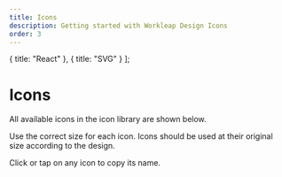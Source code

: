 ```yaml
---
title: Icons
description: Getting started with Workleap Design Icons
order: 3
---
```


  { title: "React" },
  { title: "SVG" }
];

# Icons

All available icons in the icon library are shown below.

Use the correct size for each icon. Icons should be used at their original size according to the design.

Click or tap on any icon to copy its name.

<Switcher type="react"></Switcher>
